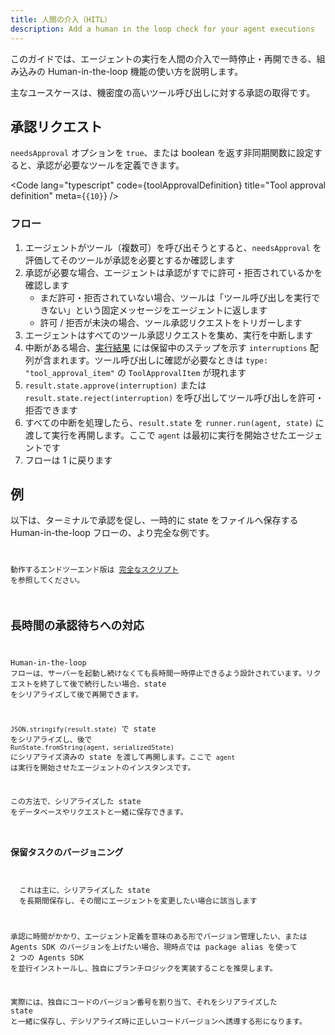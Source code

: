 ```yaml
---
title: 人間の介入（HITL）
description: Add a human in the loop check for your agent executions
---
```



このガイドでは、エージェントの実行を人間の介入で一時停止・再開できる、組み込みの Human-in-the-loop 機能の使い方を説明します。

主なユースケースは、機密度の高いツール呼び出しに対する承認の取得です。

## 承認リクエスト

`needsApproval` オプションを `true`、または boolean を返す非同期関数に設定すると、承認が必要なツールを定義できます。

<Code
  lang="typescript"
  code={toolApprovalDefinition}
  title="Tool approval definition"
  meta={`{10}`}
/>

### フロー

1. エージェントがツール（複数可）を呼び出そうとすると、`needsApproval` を評価してそのツールが承認を必要とするか確認します
2. 承認が必要な場合、エージェントは承認がすでに許可・拒否されているかを確認します
   - まだ許可・拒否されていない場合、ツールは「ツール呼び出しを実行できない」という固定メッセージをエージェントに返します
   - 許可 / 拒否が未決の場合、ツール承認リクエストをトリガーします
3. エージェントはすべてのツール承認リクエストを集め、実行を中断します
4. 中断がある場合、[実行結果](/openai-agents-js/ja/guides/result) には保留中のステップを示す `interruptions` 配列が含まれます。ツール呼び出しに確認が必要なときは `type: "tool_approval_item"` の `ToolApprovalItem` が現れます
5. `result.state.approve(interruption)` または `result.state.reject(interruption)` を呼び出してツール呼び出しを許可・拒否できます
6. すべての中断を処理したら、`result.state` を `runner.run(agent, state)` に渡して実行を再開します。ここで `agent` は最初に実行を開始させたエージェントです
7. フローは 1 に戻ります

## 例

以下は、ターミナルで承認を促し、一時的に state をファイルへ保存する Human-in-the-loop フローの、より完全な例です。

<Code
  lang="typescript"
  code={humanInTheLoopExample}
  title="Human in the loop"
/>

動作するエンドツーエンド版は [完全なスクリプト](https://github.com/openai/openai-agents-js/tree/main/examples/agent-patterns/human-in-the-loop.ts) を参照してください。

## 長時間の承認待ちへの対応

Human-in-the-loop フローは、サーバーを起動し続けなくても長時間一時停止できるよう設計されています。リクエストを終了して後で続行したい場合、state をシリアライズして後で再開できます。

`JSON.stringify(result.state)` で state をシリアライズし、後で `RunState.fromString(agent, serializedState)` にシリアライズ済みの state を渡して再開します。ここで `agent` は実行を開始させたエージェントのインスタンスです。

この方法で、シリアライズした state をデータベースやリクエストと一緒に保存できます。

### 保留タスクのバージョニング

<Aside>
  これは主に、シリアライズした state
  を長期間保存し、その間にエージェントを変更したい場合に該当します
</Aside>

承認に時間がかかり、エージェント定義を意味のある形でバージョン管理したい、または Agents SDK のバージョンを上げたい場合、現時点では package alias を使って 2 つの Agents SDK を並行インストールし、独自にブランチロジックを実装することを推奨します。

実際には、独自にコードのバージョン番号を割り当て、それをシリアライズした state と一緒に保存し、デシリアライズ時に正しいコードバージョンへ誘導する形になります。
